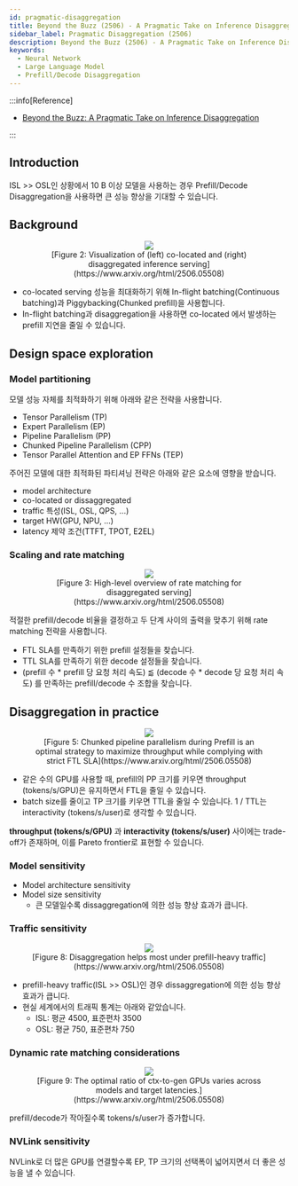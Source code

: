 ```yaml
---
id: pragmatic-disaggregation
title: Beyond the Buzz (2506) - A Pragmatic Take on Inference Disaggregation
sidebar_label: Pragmatic Disaggregation (2506)
description: Beyond the Buzz (2506) - A Pragmatic Take on Inference Disaggregation
keywords:
  - Neural Network
  - Large Language Model
  - Prefill/Decode Disaggregation
---
```



:::info[Reference]

- [Beyond the Buzz: A Pragmatic Take on Inference Disaggregation](https://www.arxiv.org/abs/2506.05508)

:::

## Introduction

ISL >> OSL인 상황에서 10 B 이상 모델을 사용하는 경우 Prefill/Decode Disaggregation을 사용하면 큰 성능 향상을 기대할 수 있습니다.

## Background

<figure>
	<center>
		<img src={useBaseUrl("img/mlops/nn/llm/pragmatic-disaggregation/co-located-vs-dissaggregation.png")} />
		<br />
		<figcaption>
			[Figure 2: Visualization of (left) co-located and (right) disaggregated inference
			serving](https://www.arxiv.org/html/2506.05508)
		</figcaption>
	</center>
</figure>

- co-located serving 성능을 최대화하기 위해 In-flight batching(Continuous batching)과 Piggybacking(Chunked prefill)을 사용합니다.
- In-flight batching과 disaggregation을 사용하면 co-located 에서 발생하는 prefill 지연을 줄일 수 있습니다.

## Design space exploration

### Model partitioning

모델 성능 자체를 최적화하기 위해 아래와 같은 전략을 사용합니다.

- Tensor Parallelism (TP)
- Expert Parallelism (EP)
- Pipeline Parallelism (PP)
- Chunked Pipeline Parallelism (CPP)
- Tensor Parallel Attention and EP FFNs (TEP)

주어진 모델에 대한 최적화된 파티셔닝 전략은 아래와 같은 요소에 영향을 받습니다.

- model architecture
- co-located or dissaggregated
- traffic 특성(ISL, OSL, QPS, ...)
- target HW(GPU, NPU, ...)
- latency 제약 조건(TTFT, TPOT, E2EL)

### Scaling and rate matching

<figure>
	<center>
		<img src={useBaseUrl("img/mlops/nn/llm/pragmatic-disaggregation/scaling-and-rate-matching.png")} />
		<br />
		<figcaption>
			[Figure 3: High-level overview of rate matching for disaggregated serving](https://www.arxiv.org/html/2506.05508)
		</figcaption>
	</center>
</figure>

적절한 prefill/decode 비율을 결정하고 두 단계 사이의 출력을 맞추기 위해 rate matching 전략을 사용합니다.

- FTL SLA를 만족하기 위한 prefill 설정들을 찾습니다.
- TTL SLA를 만족하기 위한 decode 설정들을 찾습니다.
- (prefill 수 \* prefill 당 요청 처리 속도) $\lessapprox$ (decode 수 \* decode 당 요청 처리 속도) 를 만족하는 prefill/decode 수 조합을 찾습니다.

## Disaggregation in practice

<figure>
	<center>
		<img src={useBaseUrl("img/mlops/nn/llm/pragmatic-disaggregation/pp-ftl-diagram.png")} />
		<br />
		<figcaption>
			[Figure 5: Chunked pipeline parallelism during Prefill is an optimal strategy to maximize throughput while
			complying with strict FTL SLA](https://www.arxiv.org/html/2506.05508)
		</figcaption>
	</center>
</figure>

- 같은 수의 GPU를 사용할 때, prefill의 PP 크기를 키우면 throughput (tokens/s/GPU)은 유지하면서 FTL을 줄일 수 있습니다.
- batch size를 줄이고 TP 크기를 키우면 TTL을 줄일 수 있습니다. 1 / TTL는 interactivity (tokens/s/user)로 생각할 수 있습니다.

**throughput (tokens/s/GPU)** 과 **interactivity (tokens/s/user)** 사이에는 trade-off가 존재하며, 이를 Pareto frontier로 표현할 수 있습니다.

### Model sensitivity

- Model architecture sensitivity
- Model size sensitivity
  - 큰 모델일수록 dissaggregation에 의한 성능 향상 효과가 큽니다.

### Traffic sensitivity

<figure>
	<center>
		<img src={useBaseUrl("img/mlops/nn/llm/pragmatic-disaggregation/traffic-sensitivity.png")} />
		<br />
		<figcaption>
			[Figure 8: Disaggregation helps most under prefill-heavy traffic](https://www.arxiv.org/html/2506.05508)
		</figcaption>
	</center>
</figure>

- prefill-heavy traffic(ISL >> OSL)인 경우 dissaggregation에 의한 성능 향상 효과가 큽니다.
- 현실 세계에서의 트래픽 통계는 아래와 같았습니다.
  - ISL: 평균 4500, 표준편차 3500
  - OSL: 평균 750, 표준편차 750

### Dynamic rate matching considerations

<figure>
	<center>
		<img src={useBaseUrl("img/mlops/nn/llm/pragmatic-disaggregation/optimal-ratio-of-prefill-to-decode.png")} />
		<br />
		<figcaption>
			[Figure 9: The optimal ratio of ctx-to-gen GPUs varies across models and target
			latencies.](https://www.arxiv.org/html/2506.05508)
		</figcaption>
	</center>
</figure>

prefill/decode가 작아질수록 tokens/s/user가 증가합니다.

### NVLink sensitivity

NVLink로 더 많은 GPU를 연결할수록 EP, TP 크기의 선택폭이 넓어지면서 더 좋은 성능을 낼 수 있습니다.
